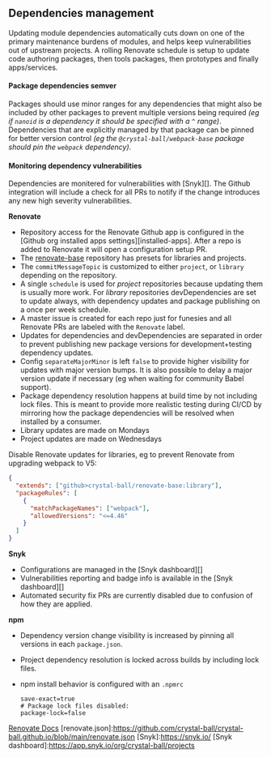## Dependencies management

Updating module dependencies automatically cuts down on one of the primary maintenance
burdens of modules, and helps keep vulnerabilities out of upstream projects. A rolling
Renovate schedule is setup to update code authoring packages, then tools packages, then
prototypes and finally apps/services.

#### Package dependencies semver

Packages should use minor ranges for any dependencies that might also be included by other
packages to prevent multiple versions being required _(eg if `nanoid` is a dependency it
should be specified with a `^` range)_. Dependencies that are explicitly managed by that
package can be pinned for better version control _(eg the `@crystal-ball/webpack-base`
package should pin the `webpack` dependency)_.

#### Monitoring dependency vulnerabilities

Dependencies are monitered for vulnerabilities with [Snyk][]. The Github integration will
include a check for all PRs to notify if the change introduces any new high severity
vulnerabilities.

**Renovate**

- Repository access for the Renovate Github app is configured in the [Github org installed
  apps settings][installed-apps]. After a repo is added to Renovate it will open a
  configuration setup PR.
- The [renovate-base][] repository has presets for libraries and projects.
- The `commitMessageTopic` is customized to either `project`, or `library` depending on
  the repository.
- A single `schedule` is used for _project_ repositories because updating them is usually
  more work. For _library_ repositories devDependencies are set to update always, with
  dependency updates and package publishing on a once per week schedule.
- A master issue is created for each repo just for funesies and all Renovate PRs are
  labeled with the `Renovate` label.
- Updates for dependencies and devDependencies are separated in order to prevent
  publishing new package versions for development+testing dependency updates.
- Config `separateMajorMinor` is left `false` to provide higher visibility for updates
  with major version bumps. It is also possible to delay a major version update if
  necessary (eg when waiting for community Babel support).
- Package dependency resolution happens at build time by not including lock files. This is
  meant to provide more realistic testing during CI/CD by mirroring how the package
  dependencies will be resolved when installed by a consumer.
- Library updates are made on Mondays
- Project updates are made on Wednesdays

Disable Renovate updates for libraries, eg to prevent Renovate from upgrading webpack to
V5:

```json
{
  "extends": ["github>crystal-ball/renovate-base:library"],
  "packageRules": [
    {
      "matchPackageNames": ["webpack"],
      "allowedVersions": "<=4.46"
    }
  ]
}
```

[renovate-base]: https://github.com/crystal-ball/renovate-base

**Snyk**

- Configurations are managed in the [Snyk dashboard][]
- Vulnerabilities reporting and badge info is available in the [Snyk dashboard][]
- Automated security fix PRs are currently disabled due to confusion of how they are
  applied.

**npm**

- Dependency version change visibility is increased by pinning all versions in each
  `package.json`.
- Project dependency resolution is locked across builds by including lock files.
- npm install behavior is configured with an `.npmrc`

  ```
  save-exact=true
  # Package lock files disabled:
  package-lock=false
  ```

<!-- prettier-ignore-start -->
[Renovate]:https://docs.renovatebot.com/
[Renovate Docs](https://docs.renovatebot.com/)
[renovate.json]:https://github.com/crystal-ball/crystal-ball.github.io/blob/main/renovate.json
[Snyk]:https://snyk.io/
[Snyk dashboard]:https://app.snyk.io/org/crystal-ball/projects
<!-- prettier-ignore-end -->
